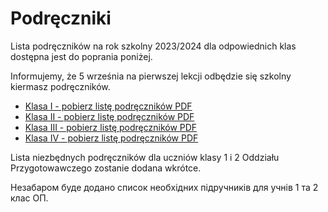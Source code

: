 # Podręczniki

Lista podręczników na rok szkolny 2023/2024 dla odpowiednich klas dostępna jest
do poprania poniżej.

Informujemy, że 5 września na pierwszej lekcji odbędzie się szkolny kiermasz
podręczników.

- [Klasa I - pobierz listę podręczników PDF](/files/klasa_pierwsza_liceum.pdf)
- [Klasa II - pobierz listę podręczników PDF](/files/klasa_druga_liceum.pdf)
- [Klasa III - pobierz listę podręczników PDF](/files/klasa_trzecia_liceum.pdf)
- [Klasa IV - pobierz listę podręczników PDF](/files/klasa_czwarta_liceum.pdf)

Lista niezbędnych podręczników dla uczniów klasy 1 i 2 Oddziału Przygotowawczego
zostanie dodana wkrótce.

Незабаром буде додано список необхідних підручників для учнів 1 та 2 клас ОП.